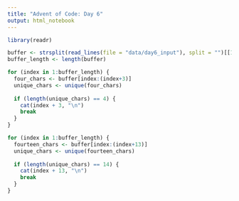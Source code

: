 ```yaml
---
title: "Advent of Code: Day 6"
output: html_notebook
---
```


```r
library(readr)
```

```r
buffer <- strsplit(read_lines(file = "data/day6_input"), split = "")[[1]]
buffer_length <- length(buffer)
```

```r
for (index in 1:buffer_length) {
  four_chars <- buffer[index:(index+3)]
  unique_chars <- unique(four_chars)
  
  if (length(unique_chars) == 4) {
    cat(index + 3, "\n")
    break
  }
}
```

```r
for (index in 1:buffer_length) {
  fourteen_chars <- buffer[index:(index+13)]
  unique_chars <- unique(fourteen_chars)
  
  if (length(unique_chars) == 14) {
    cat(index + 13, "\n")
    break
  }
}
```
